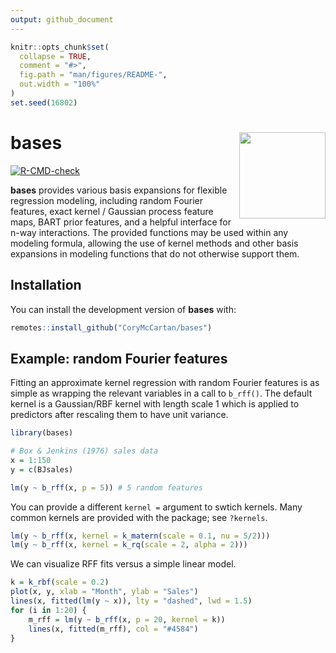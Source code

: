 ```yaml
---
output: github_document
---
```


<!-- README.md is generated from README.Rmd. Please edit that file -->

```r
knitr::opts_chunk$set(
  collapse = TRUE,
  comment = "#>",
  fig.path = "man/figures/README-",
  out.width = "100%"
)
set.seed(16802)
```

# **bases** <a href="https://corymccartan.com/bases/"><img src="man/figures/logo.png" align="right" height="138" /></a>

<!-- badges: start -->
[![R-CMD-check](https://github.com/CoryMcCartan/bases/actions/workflows/R-CMD-check.yaml/badge.svg)](https://github.com/CoryMcCartan/bases/actions/workflows/R-CMD-check.yaml)
<!-- badges: end -->

**bases** provides various basis expansions for flexible regression modeling,
including random Fourier features, exact kernel / Gaussian process feature maps,
BART prior features, and a helpful interface for n-way interactions. The
provided functions may be used within any modeling formula, allowing the use of
kernel methods and other basis expansions in modeling functions that do not
otherwise support them. 

## Installation

You can install the development version of **bases** with:

``` r
remotes::install_github("CoryMcCartan/bases")
```

## Example: random Fourier features

Fitting an approximate kernel regression with random Fourier features is as simple as wrapping the relevant variables in a call to `b_rff()`.
The default kernel is a Gaussian/RBF kernel with length scale 1 which is applied to predictors after rescaling them to have unit variance.

```r
library(bases)

# Box & Jenkins (1976) sales data
x = 1:150
y = c(BJsales) 

lm(y ~ b_rff(x, p = 5)) # 5 random features
```

You can provide a different `kernel = ` argument to swtich kernels.
Many common kernels are provided with the package; see `?kernels`.

```r
lm(y ~ b_rff(x, kernel = k_matern(scale = 0.1, nu = 5/2)))
lm(y ~ b_rff(x, kernel = k_rq(scale = 2, alpha = 2)))
```

We can visualize RFF fits versus a simple linear model.
```r
k = k_rbf(scale = 0.2)
plot(x, y, xlab = "Month", ylab = "Sales")
lines(x, fitted(lm(y ~ x)), lty = "dashed", lwd = 1.5)
for (i in 1:20) {
    m_rff = lm(y ~ b_rff(x, p = 20, kernel = k))
    lines(x, fitted(m_rff), col = "#4584")
}
```

